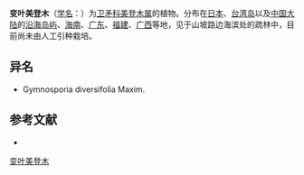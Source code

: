 {{Speciesbox
| name = 变叶美登木
| status = 
| status_system = 
| image =
| genus = Maytenus
| species = diversifolius
| authority = (Maxim.) D. Hou
}}

'''变叶美登木'''（[[学名|学名]]：{{lang|la|''Maytenus diversifolius''}}）为[[卫矛科|卫矛科]][[美登木属|美登木属]]的植物。分布在[[日本|日本]]、[[台湾岛|台湾岛]]以及[[中国大陆|中国大陆]]的[[沿海岛屿|沿海岛屿]]、[[海南|海南]]、[[广东|广东]]、[[福建|福建]]、[[广西|广西]]等地，见于山坡路边海滨处的疏林中，目前尚未由人工引种栽培。

== 异名 ==
* Gymnosporia diversifolia Maxim.

== 参考文献 ==
<div class="references-small">
* {{cite web| url =http://www.bioinfo.cn/db05/KmzwSpecies.php?action=view&id=2840| title =变叶美登木| work =《中国高等植物数据库全库》| publisher =中国科学院微生物研究所| author =昆明植物研究所| accessdate =2009-02-23| deadurl =yes| archiveurl =https://web.archive.org/web/20160305031519/http://www.bioinfo.cn/db05/KmzwSpecies.php?action=view&id=2840| archivedate =2016-03-05}}
</div>

[[Category:美登木属|变叶美登木]]


{{植物小作品}}